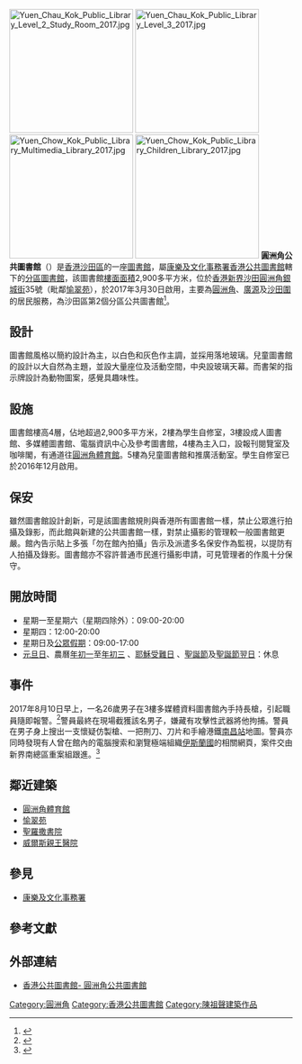 {{refimprove|time=2018-08-21T11:09:28+00:00}}
{{Infobox_Library 
|名字    = 圓洲角公共圖書館
|英文名  = Yuen Chau Kok Public Library
|圖像    = Yuen Chow Kok Complex 201704.jpg
|類型    = [[香港公共圖書館|香港公共圖書館]]
|建造時間= 2012年至2017年
|地址    = [[香港|香港]][[新界|新界]]沙田銀城街35號圓洲角綜合大樓高座<ref name="location & open time">{{Cite web |url=https://www.hkpl.gov.hk/tc/locations/sha-tin/library/yuen-chau-kok.html |title=公共圖書館地點和開放時間 |accessdate=2017-03-30 |archive-date=2020-09-23 |archive-url=https://web.archive.org/web/20200923135813/https://www.hkpl.gov.hk/tc/locations/sha-tin/library/yuen-chau-kok.html |dead-url=no }}</ref>
|隸屬於  = [[康樂及文化事務署|康樂及文化事務署]]－[[香港公共圖書館|香港公共圖書館]]
|藏品    = [[圖書|圖書]]、視聽資料及[[報刊|報刊]]
|規模    = 館藏約16萬項
}}
[[File:Yuen_Chau_Kok_Public_Library_Level_2_Study_Room_2017.jpg|220px]]
[[File:Yuen_Chau_Kok_Public_Library_Level_3_2017.jpg|220px]]
[[File:Yuen_Chow_Kok_Public_Library_Multimedia_Library_2017.jpg|220px]]
[[File:Yuen_Chow_Kok_Public_Library_Children_Library_2017.jpg|220px]]
'''圓洲角公共圖書館'''（{{lang-en|Yuen Chau Kok Public Library}}）是[[香港|香港]][[沙田區|沙田區]]的一座[[圖書館|圖書館]]，屬[[康樂及文化事務署|康樂及文化事務署]][[香港公共圖書館|香港公共圖書館]]轄下的[[分區圖書館|分區圖書館]]，該圖書館[[總樓面面積|樓面面積]]2,900多平方米，位於[[香港|香港]][[新界|新界]][[沙田_(香港)|沙田]][[圓洲角|圓洲角]][[銀城街|銀城街]]35號（毗鄰[[愉翠苑|愉翠苑]]），於2017年3月30日啟用，主要為[[圓洲角|圓洲角]]、[[廣源邨|廣源]]及[[沙田圍|沙田圍]]的居民服務，為沙田區第2個分區公共圖書館<ref>{{Cite web |url=http://www.info.gov.hk/gia/general/201703/29/P2017032900335.htm |title=圓洲角公共圖書館明日啟用（附圖） 2017-03-29 |accessdate=2017-03-30 |archive-date=2020-10-01 |archive-url=https://web.archive.org/web/20201001163447/https://www.info.gov.hk/gia/general/201703/29/P2017032900335.htm |dead-url=no }}</ref>。

== 設計 ==
圖書館風格以簡約設計為主，以白色和灰色作主調，並採用落地玻璃。兒童圖書館的設計以大自然為主題，並設大量座位及活動空間，中央設玻璃天幕。而書架的指示牌設計為動物圖案，感覺具趣味性。

== 設施 ==
圖書館樓高4層，佔地超過2,900多平方米，2樓為學生自修室，3樓設成人圖書館、多媒體圖書館、電腦資訊中心及參考圖書館，4樓為主入口，設報刊閱覽室及咖啡閣，有通道往[[圓洲角體育館|圓洲角體育館]]。5樓為兒童圖書館和推廣活動室。學生自修室已於2016年12月啟用。

== 保安 ==
雖然圖書館設計創新，可是該圖書館規則與香港所有圖書館一樣，禁止公眾進行拍攝及錄影，而此館與新建的公共圖書館一樣，對禁止攝影的管理較一般圖書館更嚴。館內告示貼上多張「勿在館內拍攝」告示及派遣多名保安作為監視，以提防有人拍攝及錄影。圖書館亦不容許普通市民進行攝影申請，可見管理者的作風十分保守。

== 開放時間 ==
{{UTC+8}}
*星期一至星期六（星期四除外）：09:00-20:00
*星期四：12:00-20:00
*星期日及[[香港節日與公眾假期|公眾假期]]：09:00-17:00
*[[元旦日|元旦日]]、農曆[[年初一|年初一]]至[[年初三|年初三]] 、[[耶穌受難日|耶穌受難日]] 、[[聖誕節|聖誕節]]及[[聖誕節翌日|聖誕節翌日]]：休息

== 事件 ==
2017年8月10日早上，一名26歲男子在3樓多媒體資料圖書館內手持長槍，引起職員隨即報警。<ref>{{cite news|title=圖書館持槍：疑犯將槍放枱面　3樓封1粒鐘|url=https://hk.on.cc/hk/bkn/cnt/news/20170829/bkn-20170829181845133-0829_00822_001.html|accessdate=2019-07-08|publisher=on.cc|date=2017-08-29|archive-date=2019-07-08|archive-url=https://web.archive.org/web/20190708030405/https://hk.on.cc/hk/bkn/cnt/news/20170829/bkn-20170829181845133-0829_00822_001.html|dead-url=no}}</ref>警員最終在現場截獲該名男子，嫌藏有攻擊性武器將他拘捕。警員在男子身上搜出一支懷疑仿製槍、一把𠝹刀、刀片和手繪港鐵[[南昌站_(香港)|南昌站]]地圖。警員亦同時發現有人曾在館內的電腦搜索和瀏覽極端組織[[伊斯蘭國|伊斯蘭國]]的相關網頁，案件交由新界南總區重案組跟進。<ref>{{cite news|author1=鄧栢良、梁融軒、王譯揚|title=瀏覽ISIS網頁　藏手繪港鐵地圖　圓洲角圖書館驚現持長槍𠝹刀男|url=https://www.hk01.com/%E7%A4%BE%E6%9C%83%E6%96%B0%E8%81%9E/115416/%E7%80%8F%E8%A6%BDisis%E7%B6%B2%E9%A0%81-%E8%97%8F%E6%89%8B%E7%B9%AA%E6%B8%AF%E9%90%B5%E5%9C%B0%E5%9C%96-%E5%9C%93%E6%B4%B2%E8%A7%92%E5%9C%96%E6%9B%B8%E9%A4%A8%E9%A9%9A%E7%8F%BE%E6%8C%81%E9%95%B7%E6%A7%8D%F0%A0%9D%B9%E5%88%80%E7%94%B7|accessdate=2019-07-08|work=香港01|date=2017-08-29|archive-date=2019-08-23|archive-url=https://web.archive.org/web/20190823001636/https://www.hk01.com/%E7%A4%BE%E6%9C%83%E6%96%B0%E8%81%9E/115416/%E7%80%8F%E8%A6%BDisis%E7%B6%B2%E9%A0%81-%E8%97%8F%E6%89%8B%E7%B9%AA%E6%B8%AF%E9%90%B5%E5%9C%B0%E5%9C%96-%E5%9C%93%E6%B4%B2%E8%A7%92%E5%9C%96%E6%9B%B8%E9%A4%A8%E9%A9%9A%E7%8F%BE%E6%8C%81%E9%95%B7%E6%A7%8D%F0%A0%9D%B9%E5%88%80%E7%94%B7|dead-url=no}}</ref>

== 鄰近建築 ==
* [[圓洲角體育館|圓洲角體育館]]
* [[愉翠苑|愉翠苑]]
* [[聖羅撒書院|聖羅撒書院]]
* [[威爾斯親王醫院|威爾斯親王醫院]]

== 參見 ==
* [[康樂及文化事務署|康樂及文化事務署]]

== 參考文獻 ==
{{Reflist}}

== 外部連結 ==
* [https://www.hkpl.gov.hk/tc/locations/sha-tin/library/yuen-chau-kok.html 香港公共圖書館- 圓洲角公共圖書館] {{Wayback|url=https://www.hkpl.gov.hk/tc/locations/sha-tin/library/yuen-chau-kok.html |date=20200923135813 }}

{{香港公共圖書館}}

[[Category:圓洲角|Category:圓洲角]]
[[Category:香港公共圖書館|Category:香港公共圖書館]]
[[Category:陳祖聲建築作品|Category:陳祖聲建築作品]]